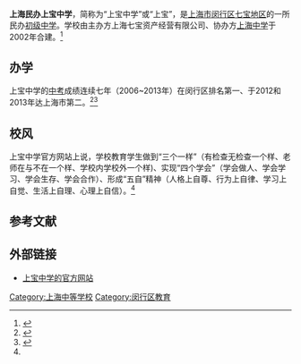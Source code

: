 {{Orphan|time=2016-12-20T11:29:40+00:00}}

{{Infobox Highschool2
|name=上海市民办上宝中学
|logo=
|established=2002年|
|type=民办初级中学|
|principal=张爱春（兼任该校[[党支部|党支部]][[书记|书记]]一职）|
| grades                  = 初中6-9年级<ref name="上宝中学学校简介"/>
| enrollment              = 32个教学班，约1400名学生<ref name="上宝中学学校简介"/>
|country= {{CHN}}
|city= [[上海市|上海市]]
|address= [[闵行区|闵行区]]农谊路1号
|campus=16523平方米<ref>{{Cite web |url=http://www.shsb.cn/Item/793.aspx |title=基础设施基本情况 |accessdate=2013-09-06 |archive-date=2013-09-06 |archive-url=https://archive.is/20130906143505/http://www.shsb.cn/Item/793.aspx |dead-url=no }}</ref>|
|coordinates = {{coord|31.14047|121.362921|type:edu_region:CN-SH_source:GoogleMaps|display=it}}
|number ={{tel|86|21|54866016}}（总机）
}}
'''上海民办上宝中学'''，简称为“上宝中学”或“上宝”，是[[上海市|上海市]][[闵行区|闵行区]][[七宝地区|七宝地区]]的一所民办[[初级中学|初级中学]]。学校由主办方上海七宝资产经营有限公司、协办方[[上海中学|上海中学]]于2002年合建。<ref name="上宝中学学校简介">{{Cite web |url=http://www.shsb.cn/Item/1.aspx |title=上宝中学学校简介 |accessdate=2013-09-06 |archive-date=2013-09-06 |archive-url=https://archive.is/20130906143431/http://www.shsb.cn/Item/1.aspx |dead-url=no }}</ref>

== 办学 ==
上宝中学的[[中考|中考]]成绩连续七年（2006~2013年）在闵行区排名第一、于2012和2013年达上海市第二。<ref>{{Cite web |url=http://www.shsb.cn/Item/808.aspx |title=连续三年摘取闵行区中考桂冠上宝中学再展名校风采 |accessdate=2013-09-06 |archive-date=2013-09-06 |archive-url=https://archive.is/20130906143432/http://www.shsb.cn/Item/808.aspx |dead-url=no }}</ref><ref>{{Cite Web| url = http://www.shsxpx.com/shangbao/news/1166.html| publisher = 上海学校信息网| date = 2018-03-14| accessdate = 2020-03-16| language = zh| title = 上海市上宝中学怎么样}}{{Dead link}}</ref>

== 校风 ==
上宝中学官方网站上说，学校教育学生做到“三个一样”（有检查无检查一个样、老师在与不在一个样、学校内学校外一个样)、实现“四个学会”（学会做人、学会学习、学会生存、学会合作）、形成“五自”精神（人格上自尊、行为上自律、学习上自觉、生活上自理、心理上自信）。<ref name="上宝中学学校简介" />

==参考文献==
{{Reflist}}

== 外部链接 ==
* [http://msbzx.mhedu.sh.cn/Default.aspx 上宝中学的官方网站]{{Wayback|url=http://msbzx.mhedu.sh.cn/Default.aspx |date=20201029202946 }}

[[Category:上海中等学校|Category:上海中等学校]]
[[Category:闵行区教育|Category:闵行区教育]]